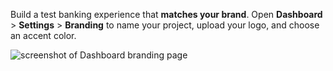 Build a test banking experience that **matches your brand**.
Open **Dashboard** > **Settings** > **Branding** to name your project, upload your logo, and choose an accent color.

![screenshot of Dashboard branding page](../../../images/topics/welcome/get-started-branding.png)
